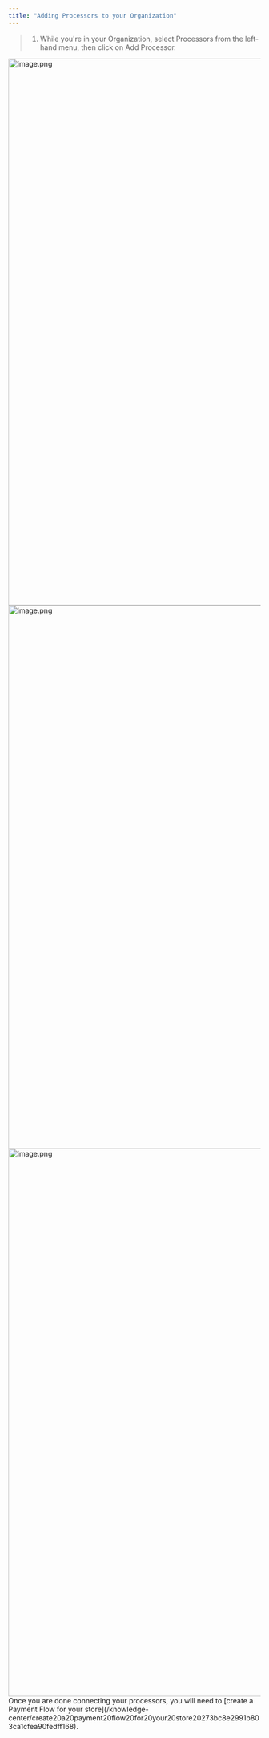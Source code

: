 ```yaml
---
title: "Adding Processors to your Organization"
---
```


> 1. While you're in your Organization, select Processors from the left-hand menu, then click on Add Processor.

<Steps>
  <Step title="While you're in your Organization, select Processors from the left-hand menu, then click on Add Processor.">
    <img
      src="https://mintcdn.com/tagadapay/1yBQH95EwXSsN9Sb/assets/knowledge-center/payments/image-19acb129.png?fit=max&auto=format&n=1yBQH95EwXSsN9Sb&q=85&s=3fd99eda548aaf834563a7f561126002"
      alt="image.png"
      data-og-width="1919"
      width="1919"
      data-og-height="1089"
      height="1089"
      data-path="assets/knowledge-center/payments/image-19acb129.png"
      data-optimize="true"
      data-opv="2"
      srcset="https://mintcdn.com/tagadapay/1yBQH95EwXSsN9Sb/assets/knowledge-center/payments/image-19acb129.png?w=280&fit=max&auto=format&n=1yBQH95EwXSsN9Sb&q=85&s=80fd3879641758fbe1bfa73ade8797c1 280w, https://mintcdn.com/tagadapay/1yBQH95EwXSsN9Sb/assets/knowledge-center/payments/image-19acb129.png?w=560&fit=max&auto=format&n=1yBQH95EwXSsN9Sb&q=85&s=02f38774039c5d814e1b366896da778e 560w, https://mintcdn.com/tagadapay/1yBQH95EwXSsN9Sb/assets/knowledge-center/payments/image-19acb129.png?w=840&fit=max&auto=format&n=1yBQH95EwXSsN9Sb&q=85&s=b6c84bc31e1e5eca3a25d1fb15e33862 840w, https://mintcdn.com/tagadapay/1yBQH95EwXSsN9Sb/assets/knowledge-center/payments/image-19acb129.png?w=1100&fit=max&auto=format&n=1yBQH95EwXSsN9Sb&q=85&s=a26cd2fd39b7c6f1c8ed6e94e9028527 1100w, https://mintcdn.com/tagadapay/1yBQH95EwXSsN9Sb/assets/knowledge-center/payments/image-19acb129.png?w=1650&fit=max&auto=format&n=1yBQH95EwXSsN9Sb&q=85&s=c9c6e5fbd9a816a6c042c4f4bf0b444a 1650w, https://mintcdn.com/tagadapay/1yBQH95EwXSsN9Sb/assets/knowledge-center/payments/image-19acb129.png?w=2500&fit=max&auto=format&n=1yBQH95EwXSsN9Sb&q=85&s=4c611abd1f8968dec726fb505cfbc5b9 2500w"
    />
  </Step>
  <Step title="Select the processor you would like to add among Stripe, NMI, Checkout, Airwallex, Mastercard Gateway, Sandbox Processor and Network Ngenius. ">
    <img
      src="https://mintcdn.com/tagadapay/1yBQH95EwXSsN9Sb/assets/knowledge-center/payments/image-1-5d81075c.png?fit=max&auto=format&n=1yBQH95EwXSsN9Sb&q=85&s=8206e0d1566879c903b9c306830f411c"
      alt="image.png"
      data-og-width="1919"
      width="1919"
      data-og-height="1082"
      height="1082"
      data-path="assets/knowledge-center/payments/image-1-5d81075c.png"
      data-optimize="true"
      data-opv="2"
      srcset="https://mintcdn.com/tagadapay/1yBQH95EwXSsN9Sb/assets/knowledge-center/payments/image-1-5d81075c.png?w=280&fit=max&auto=format&n=1yBQH95EwXSsN9Sb&q=85&s=ad5864dca97d8d93f255e701530479d2 280w, https://mintcdn.com/tagadapay/1yBQH95EwXSsN9Sb/assets/knowledge-center/payments/image-1-5d81075c.png?w=560&fit=max&auto=format&n=1yBQH95EwXSsN9Sb&q=85&s=016ad06fc2cb0f21c785b8ad1fdb3e3c 560w, https://mintcdn.com/tagadapay/1yBQH95EwXSsN9Sb/assets/knowledge-center/payments/image-1-5d81075c.png?w=840&fit=max&auto=format&n=1yBQH95EwXSsN9Sb&q=85&s=eea374b6ef711e3e661ef8274435ddd1 840w, https://mintcdn.com/tagadapay/1yBQH95EwXSsN9Sb/assets/knowledge-center/payments/image-1-5d81075c.png?w=1100&fit=max&auto=format&n=1yBQH95EwXSsN9Sb&q=85&s=42c94a40695892ea4f54ec5f6868c5e8 1100w, https://mintcdn.com/tagadapay/1yBQH95EwXSsN9Sb/assets/knowledge-center/payments/image-1-5d81075c.png?w=1650&fit=max&auto=format&n=1yBQH95EwXSsN9Sb&q=85&s=c0dc5885b205e4ff9c74e65379225da3 1650w, https://mintcdn.com/tagadapay/1yBQH95EwXSsN9Sb/assets/knowledge-center/payments/image-1-5d81075c.png?w=2500&fit=max&auto=format&n=1yBQH95EwXSsN9Sb&q=85&s=095ab753e8770c7ad7fd85a6de23cf2b 2500w"
    />
  </Step>
  <Step title="A pop up menu will appear, requesting you to fill out the needed information to add your processor.">
    <img
      src="https://mintcdn.com/tagadapay/1yBQH95EwXSsN9Sb/assets/knowledge-center/payments/image-2-cf0e7a6a.png?fit=max&auto=format&n=1yBQH95EwXSsN9Sb&q=85&s=8bf07b0e29c1ae10554bf89b1048533a"
      alt="image.png"
      data-og-width="1913"
      width="1913"
      data-og-height="1092"
      height="1092"
      data-path="assets/knowledge-center/payments/image-2-cf0e7a6a.png"
      data-optimize="true"
      data-opv="2"
      srcset="https://mintcdn.com/tagadapay/1yBQH95EwXSsN9Sb/assets/knowledge-center/payments/image-2-cf0e7a6a.png?w=280&fit=max&auto=format&n=1yBQH95EwXSsN9Sb&q=85&s=d846cdc555e21e4db18a2dbd2dea7a85 280w, https://mintcdn.com/tagadapay/1yBQH95EwXSsN9Sb/assets/knowledge-center/payments/image-2-cf0e7a6a.png?w=560&fit=max&auto=format&n=1yBQH95EwXSsN9Sb&q=85&s=e2a1fe3be60fe0c4426a984996bb1754 560w, https://mintcdn.com/tagadapay/1yBQH95EwXSsN9Sb/assets/knowledge-center/payments/image-2-cf0e7a6a.png?w=840&fit=max&auto=format&n=1yBQH95EwXSsN9Sb&q=85&s=81b85754bdacd67983ceeef954e270b7 840w, https://mintcdn.com/tagadapay/1yBQH95EwXSsN9Sb/assets/knowledge-center/payments/image-2-cf0e7a6a.png?w=1100&fit=max&auto=format&n=1yBQH95EwXSsN9Sb&q=85&s=a6555be3e31442a9a0ff85c6875fd3a7 1100w, https://mintcdn.com/tagadapay/1yBQH95EwXSsN9Sb/assets/knowledge-center/payments/image-2-cf0e7a6a.png?w=1650&fit=max&auto=format&n=1yBQH95EwXSsN9Sb&q=85&s=d01d10772b3047d3ed010966438fff5a 1650w, https://mintcdn.com/tagadapay/1yBQH95EwXSsN9Sb/assets/knowledge-center/payments/image-2-cf0e7a6a.png?w=2500&fit=max&auto=format&n=1yBQH95EwXSsN9Sb&q=85&s=fe07273485b453041170c8889465883f 2500w"
    />
  </Step>
  <Step title="Once done click on Save changes.">
    Once you are done connecting your processors, you will need to [create a Payment Flow for your store](/knowledge-center/create20a20payment20flow20for20your20store20273bc8e2991b803ca1cfea90fedff168).
  </Step>
</Steps>